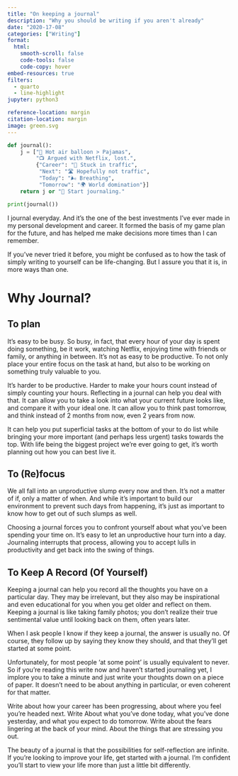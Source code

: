 ```yaml
---
title: "On keeping a journal"
description: "Why you should be writing if you aren't already"
date: "2020-17-08" 
categories: ["Writing"]
format:
  html:
    smooth-scroll: false
    code-tools: false
    code-copy: hover
embed-resources: true
filters:
  - quarto
  - line-highlight
jupyter: python3

reference-location: margin
citation-location: margin
image: green.svg
---
```


::: {.column-margin}

```python
def journal():
    j = ["🎈 Hot air balloon > Pajamas", 
         "📺 Argued with Netflix, lost.",
         {"Career": "🚗 Stuck in traffic",
          "Next": "🛣️ Hopefully not traffic",
          "Today": "🌬️ Breathing",
          "Tomorrow": "🌍 World domination"}]
    return j or "📝 Start journaling."

print(journal())
```

:::

I journal everyday. And it's the one of the best investments I’ve ever made in my personal development and career. It formed the basis of my game plan for the future, and has helped me make decisions more times than I can remember.

If you’ve never tried it before, you might be confused as to how the task of simply writing to yourself can be life-changing. But I assure you that it is, in more ways than one.

# Why Journal?

## To plan

It's easy to be busy. So busy, in fact, that every hour of your day is spent doing something, be it work, watching Netflix, enjoying time with friends or family, or anything in between. It's not as easy to be productive. To not only place your entire focus on the task at hand, but also to be working on something truly valuable to you.

It's harder to be productive. Harder to make your hours count instead of simply counting your hours. Reflecting in a journal can help you deal with that. It can allow you to take a look into what your current future looks like, and compare it with your ideal one. It can allow you to think past tomorrow, and think instead of 2 months from now, even 2 years from now.

It can help you put superficial tasks at the bottom of your to do list while bringing your more important (and perhaps less urgent) tasks towards the top. With life being the biggest project we’re ever going to get, it's worth planning out how you can best live it.

## To (Re)focus
We all fall into an unproductive slump every now and then. It's not a matter of if, only a matter of when. And while it's important to build our environment to prevent such days from happening, it's just as important to know how to get out of such slumps as well.

Choosing a journal forces you to confront yourself about what you’ve been spending your time on. It's easy to let an unproductive hour turn into a day. Journaling interrupts that process, allowing you to accept lulls in productivity and get back into the swing of things.


## To Keep A Record (Of Yourself)
Keeping a journal can help you record all the thoughts you have on a particular day. They may be irrelevant, but they also may be inspirational and even educational for you when you get older and reflect on them. Keeping a journal is like taking family photos; you don't realize their true sentimental value until looking back on them, often years later.

When I ask people I know if they keep a journal, the answer is usually no. Of course, they follow up by saying they know they should, and that they’ll get started at some point.

Unfortunately, for most people ‘at some point’ is usually equivalent to never. So if you’re reading this write now and haven't started journaling yet, I implore you to take a minute and just write your thoughts down on a piece of paper. It doesn't need to be about anything in particular, or even coherent for that matter.

Write about how your career has been progressing, about where you feel you’re headed next. Write About what you’ve done today, what you’ve done yesterday, and what you expect to do tomorrow. Write about the fears lingering at the back of your mind. About the things that are stressing you out.

The beauty of a journal is that the possibilities for self-reflection are infinite. If you’re looking to improve your life, get started with a journal. I'm confident you’ll start to view your life more than just a little bit differently.